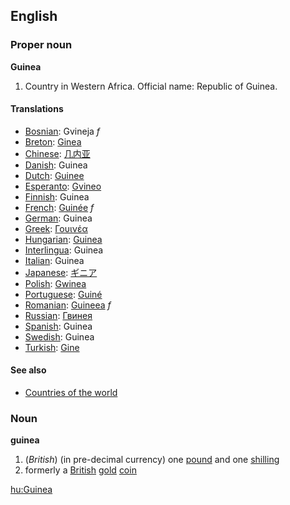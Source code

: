 ==English==

===Proper noun===
'''Guinea'''

# Country in Western Africa. Official name: Republic of Guinea.

====Translations====
*[[Bosnian]]: Gvineja ''f''
*[[Breton]]: [[Ginea]]
*[[Chinese]]: [[几内亚]]
*[[Danish]]: Guinea
*[[Dutch]]: [[Guinee]]
*[[Esperanto]]: [[Gvineo]]
*[[Finnish]]: Guinea
*[[French]]: [[Guinée]] ''f''
*[[German]]: Guinea
*[[Greek]]: [[Γουινέα]]
*[[Hungarian]]: [[Guinea]]
*[[Interlingua]]: Guinea
*[[Italian]]: Guinea
*[[Japanese]]: [[ギニア]]
*[[Polish]]: [[Gwinea]]
*[[Portuguese]]: [[Guiné]]
*[[Romanian]]: [[Guineea]] ''f''
*[[Russian]]: [[Гвинея]]
*[[Spanish]]: Guinea
*[[Swedish]]: Guinea
*[[Turkish]]: [[Gine]]

====See also====
* [[Countries of the world]]

===Noun===
'''guinea'''
#(''British'') (in pre-decimal currency) one [[pound]] and one [[shilling]]
# formerly a [[British]] [[gold]] [[coin]]

[[hu:Guinea]]